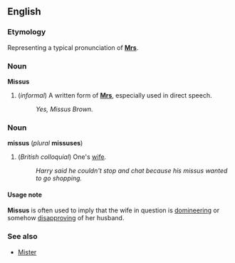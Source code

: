 ==English==
===Etymology===
Representing a typical pronunciation of '''[[Mrs]]'''.

===Noun===
'''Missus'''

#(''informal'') A written form of '''[[Mrs]]''', especially used in direct speech.
#:''Yes, Missus Brown.''

===Noun===
'''missus''' (''plural'' '''missuses''')

#(''British colloquial'') One's [[wife]].
#:''Harry said he couldn't stop and chat because his missus wanted to go shopping.''

====Usage note====
'''Missus''' is often used to imply that the wife in question is [[domineer]]ing or somehow [[disapprove|disapproving]] of her husband.

===See also===
*[[Mister]]